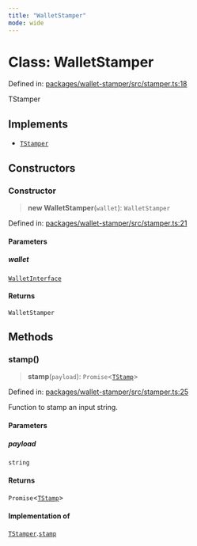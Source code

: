 ```yaml
---
title: "WalletStamper"
mode: wide
---
```

  
# Class: WalletStamper

Defined in: [packages/wallet-stamper/src/stamper.ts:18](https://github.com/tkhq/sdk/blob/d88b5e1f9a6cca8e54e61f8a127aa90fcebeaa2e/packages/wallet-stamper/src/stamper.ts#L18)

TStamper

## Implements

- [`TStamper`](../TStamper/readme)

## Constructors

### Constructor

> **new WalletStamper**(`wallet`): `WalletStamper`

Defined in: [packages/wallet-stamper/src/stamper.ts:21](https://github.com/tkhq/sdk/blob/d88b5e1f9a6cca8e54e61f8a127aa90fcebeaa2e/packages/wallet-stamper/src/stamper.ts#L21)

#### Parameters

##### wallet

[`WalletInterface`](../WalletInterface/readme)

#### Returns

`WalletStamper`

## Methods

### stamp()

> **stamp**(`payload`): `Promise`\<[`TStamp`](../TStamp/readme)\>

Defined in: [packages/wallet-stamper/src/stamper.ts:25](https://github.com/tkhq/sdk/blob/d88b5e1f9a6cca8e54e61f8a127aa90fcebeaa2e/packages/wallet-stamper/src/stamper.ts#L25)

Function to stamp an input string.

#### Parameters

##### payload

`string`

#### Returns

`Promise`\<[`TStamp`](../TStamp/readme)\>

#### Implementation of

[`TStamper`](../TStamper/readme).[`stamp`](../TStamper/readme#stamp)
